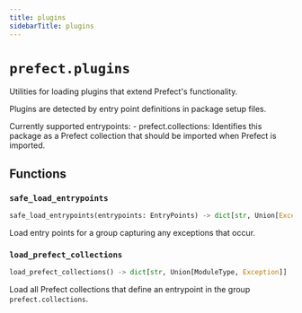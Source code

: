 ```yaml
---
title: plugins
sidebarTitle: plugins
---
```


# `prefect.plugins`



Utilities for loading plugins that extend Prefect's functionality.

Plugins are detected by entry point definitions in package setup files.

Currently supported entrypoints:
    - prefect.collections: Identifies this package as a Prefect collection that
        should be imported when Prefect is imported.


## Functions

### `safe_load_entrypoints` <sup><a href="https://github.com/PrefectHQ/prefect/blob/main/src/prefect/plugins.py#L20" target="_blank"><Icon icon="github" size="14" /></a></sup>

```python
safe_load_entrypoints(entrypoints: EntryPoints) -> dict[str, Union[Exception, Any]]
```


Load entry points for a group capturing any exceptions that occur.


### `load_prefect_collections` <sup><a href="https://github.com/PrefectHQ/prefect/blob/main/src/prefect/plugins.py#L43" target="_blank"><Icon icon="github" size="14" /></a></sup>

```python
load_prefect_collections() -> dict[str, Union[ModuleType, Exception]]
```


Load all Prefect collections that define an entrypoint in the group
`prefect.collections`.

